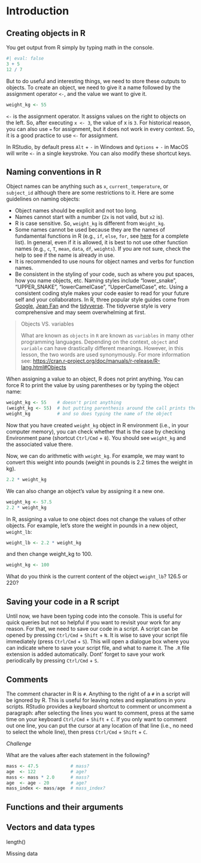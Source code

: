 # Introduction

## Creating objects in R

You get output from R simply by typing math in the console.

```r
#| eval: false
3 + 5
12 / 7
```

But to do useful and interesting things, we need to store these outputs to objects. To create an object, we need to give it a name followed by the assignment operator `<-`, and the value we want to give it.

```r
weight_kg <- 55
```

`<-` is the assignment operator. It assigns values on the right to objects on the left. So, after executing `x <- 3`, the value of x is `3`. For historical reason, you can also use `=` for assignment, but it does not work in every context. So, it is a good practice to use `<-` for assignment.

In RStudio, by default press `Alt` + `-` in Windows and `Options` + `-` in MacOS will write `<-` in a single keystroke. You can also modify these shortcut keys.

## Naming conventions in R

Object names can be anything such as `x`, `current_temperature`, or `subject_id` although there are some restrictions to it. Here are some guidelines on naming objects:

-   Object names should be explicit and not too long.
-   Names cannot start with a number (`2x` is not valid, but `x2` is).
-   R is case sensitive. So, `weight_kg` is different from `Weight_kg`.
-   Some names cannot be used because they are the names of fundamental functions in R (e.g., `if`, `else`, `for`, see [here](https://stat.ethz.ch/R-manual/R-devel/library/base/html/Reserved.html) for a complete list). In general, even if it is allowed, it is best to not use other function names (e.g., `c`, `T`, `mean`, `data`, `df`, `weights`). If you are not sure, check the help to see if the name is already in use.
-   It is recommended to use nouns for object names and verbs for function names.
-   Be consistent in the styling of your code, such as where you put spaces, how you name objects, etc. Naming styles include "lower_snake", "UPPER_SNAKE", "lowerCamelCase", "UpperCamelCase", etc. Using a consistent coding style makes your code easier to read for your future self and your collaborators. In R, three popular style guides come from [Google](https://google.github.io/styleguide/Rguide.xml), [Jean Fan](https://jef.works/R-style-guide/) and the [tidyverse](https://style.tidyverse.org/). The tidyverse style is very comprehensive and may seem overwhelming at first.

> Objects VS. variables
>
> What are known as `objects` in `R` are known as `variables` in many other programming languages. Depending on the context, `object` and `variable` can have drastically different meanings. However, in this lesson, the two words are used synonymously. For more information see: <https://cran.r-project.org/doc/manuals/r-release/R-lang.html#Objects>

When assigning a value to an object, R does not print anything. You can force R to print the value by using parentheses or by typing the object name:

```r
weight_kg <- 55    # doesn't print anything
(weight_kg <- 55)  # but putting parenthesis around the call prints the value of `weight_kg`
weight_kg          # and so does typing the name of the object
```

Now that you have created `weight_kg` object in R environment (i.e., in your computer memory), you can check whether that is the case by checking Environment pane (shortcut `Ctrl/Cmd` + `8`). You should see `weight_kg` and the associated value there.

Now, we can do arithmetic with `weight_kg`. For example, we may want to convert this weight into pounds (weight in pounds is 2.2 times the weight in kg).

```r
2.2 * weight_kg
```

We can also change an object's value by assigning it a new one.

```r
weight_kg <- 57.5
2.2 * weight_kg
```

In R, assigning a value to one object does not change the values of other objects. For example, let's store the weight in pounds in a new object, `weight_lb`:

```r
weight_lb <- 2.2 * weight_kg
```

and then change weight_kg to 100.

```r
weight_kg <- 100
```

What do you think is the current content of the object `weight_lb`? 126.5 or 220?

## Saving your code in a R script

Until now, we have been typing code into the console. This is useful for quick queries but not so helpful if you want to revisit your work for any reason. For that, we need to save our code in a script. A script can be opened by pressing `Ctrl/Cmd` + `Shift` + `N`. It is wise to save your script file immediately (press `Ctrl/Cmd` + `S`). This will open a dialogue box where you can indicate where to save your script file, and what to name it. The `.R` file extension is added automatically. Dont' forget to save your work periodically by pressing `Ctrl/Cmd` + `S`.

## Comments

The comment character in R is `#`. Anything to the right of a `#` in a script will be ignored by R. This is useful for leaving notes and explanations in yoru scripts. RStudio provides a keyboard shortcut to comment or uncomment a paragraph: after selecting the lines you want to comment, press at the same time on your keyboard `Ctrl/Cmd` + `Shift` + `C`. If you only want to comment out one line, you can put the cursor at any location of that line (i.e., no need to select the whole line), then press `Ctrl/Cmd` + `Shift` + `C`.

*Challenge*

What are the values after each statement in the following?

```r
mass <- 47.5            # mass?
age  <- 122             # age?
mass <- mass * 2.0      # mass?
age  <- age - 20        # age?
mass_index <- mass/age  # mass_index?
```

## Functions and their arguments

## Vectors and data types

length()

Missing data
